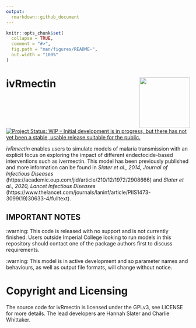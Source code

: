 ```yaml
---
output: 
  rmarkdown::github_document
---
```


<!-- README.md is generated from README.Rmd. Please edit that file -->

```r
knitr::opts_chunk$set(
  collapse = TRUE,
  comment = "#>",
  fig.path = "man/figures/README-",
  out.width = "100%"
)
```

# ivRmectin <img src="man/Figures/ivRmectin_logo.PNG" align="right" height="138.5" />
<!-- badges: start -->
[![Project Status: WIP – Initial development is in progress, but there has not yet been a stable, usable release suitable for the public.](https://www.repostatus.org/badges/latest/wip.svg)](https://www.repostatus.org/#wip)
<!-- badges: end -->

*ivRmectin* enables users to simulate models of malaria transmission with an explicit focus on exploring the impact of different endectocide-based interventions such as ivermectin. This model has been previously published and more
information can be found in *Slater et al., 2014, Journal of Infectious Diseases* (https://academic.oup.com/jid/article/210/12/1972/2908666) and *Slater et al., 2020, Lancet Infectious Diseases* (https://www.thelancet.com/journals/laninf/article/PIIS1473-3099(19)30633-4/fulltext). 

## IMPORTANT NOTES

:warning: This code is released with no support and is not currently finished. Users outside Imperial College looking to run models in this repository should contact one of the package authors first to discuss requirements. 

:warning: This model is in active development and so parameter names and behaviours, as well as output file formats, will change without notice.


# Copyright and Licensing
The source code for ivRmectin is licensed under the GPLv3, see LICENSE for more details. The lead developers are Hannah Slater and Charlie Whittaker.
